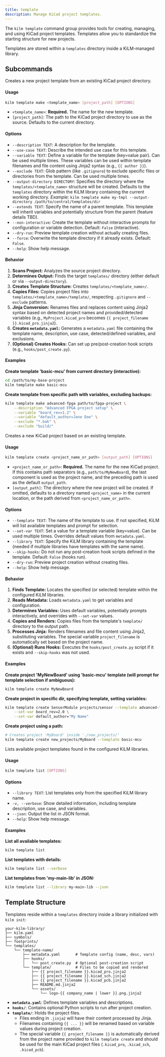 ```yaml
---
title: template
description: Manage KiCad project templates.
---
```



The `kilm template` command group provides tools for creating, managing, and using KiCad project templates. Templates allow you to standardize the starting structure for new projects.

Templates are stored within a `templates` directory inside a KiLM-managed library.

## Subcommands

<Tabs>
<TabItem label="make">

Creates a new project template from an existing KiCad project directory.

#### Usage

```bash
kilm template make <template_name> [project_path] [OPTIONS]
```

- `<template_name>`: **Required.** The name for the new template.
- `[project_path]`: The path to the KiCad project directory to use as the source. Defaults to the current directory.

#### Options

- `--description TEXT`: A description for the template.
- `--use-case TEXT`: Describe the intended use case for this template.
- `--variable TEXT`: Define a variable for the template (key=value pair). Can be used multiple times. These variables can be used within template filenames and file content using Jinja2 syntax (e.g., `{{ author }}`).
- `--exclude TEXT`: Glob pattern (like `.gitignore`) to exclude specific files or directories from the template. Can be used multiple times.
- `--output-directory DIRECTORY`: 
  Specifies the directory where the `templates/<template_name>` structure will be created. Defaults to the `templates` directory within the KiLM library containing the current working directory.
  *Example:* `kilm template make my-tmpl --output-directory /path/to/central/templates/dir`
- `--extends TEXT`: 
  Specify the name of a parent template. This template will inherit variables and potentially structure from the parent (feature details TBD).
- `--non-interactive`: 
  Create the template without interactive prompts for configuration or variable detection. Default: `False` (interactive).
- `--dry-run`: 
  Preview template creation without actually creating files.
- `--force`: 
  Overwrite the template directory if it already exists. Default: `False`.
- `--help`: Show help message.

#### Behavior

1.  **Scans Project:** Analyzes the source project directory.
2.  **Determines Output:** Finds the target `templates/` directory (either default or via `--output-directory`).
3.  **Creates Template Structure:** Creates `templates/<template_name>/`.
4.  **Copies Files:** Copies project files into `templates/<template_name>/template/`, respecting `.gitignore` and `--exclude` patterns.
5.  **Jinja Conversion:** Renames files and replaces content using Jinja2 syntax based on detected project names and provided/detected variables (e.g., `MyProject.kicad_pro` becomes `{{ project_filename }}.kicad_pro.jinja2`).
6.  **Creates `metadata.yaml`:** Generates a `metadata.yaml` file containing the template name, description, use case, detected/defined variables, and exclusions.
7.  **(Optional) Creates Hooks:** Can set up pre/post-creation hook scripts (e.g., `hooks/post_create.py`).

#### Examples

**Create template 'basic-mcu' from current directory (interactive):**
```bash
cd /path/to/my-base-project
kilm template make basic-mcu
```

**Create template from specific path with variables, excluding backups:**
```bash
kilm template make advanced-fpga path/to/fpga-project \
    --description "Advanced FPGA project setup" \
    --variable "board_rev=1.2" \
    --variable "default_author=Jane Doe" \
    --exclude "*.bak" \
    --exclude "build/"
```

</TabItem>
<TabItem label="create">

Creates a new KiCad project based on an existing template.

#### Usage

```bash
kilm template create <project_name_or_path> [output_path] [OPTIONS]
```

- `<project_name_or_path>`: **Required.** The name for the new KiCad project. If this contains path separators (e.g., `path/to/MyNewBoard`), the last component is used as the project name, and the preceding path is used as the default `output_path`.
- `[output_path]`: The directory where the new project will be created. If omitted, defaults to a directory named `<project_name>` in the current location, or the path derived from `<project_name_or_path>`.

#### Options

- `--template TEXT`: The name of the template to use. If not specified, KiLM will list available templates and prompt for selection.
- `--set-var TEXT`: Set a value for a template variable (key=value). Can be used multiple times. Overrides default values from `metadata.yaml`.
- `--library TEXT`: Specify the KiLM library containing the template (needed if multiple libraries have templates with the same name).
- `--skip-hooks`: Do not run any post-creation hook scripts defined in the template. Default: `False` (hooks run).
- `--dry-run`: Preview project creation without creating files.
- `--help`: Show help message.

#### Behavior

1.  **Finds Template:** Locates the specified (or selected) template within the configured KiLM libraries.
2.  **Reads Metadata:** Loads `metadata.yaml` to get variables and configuration.
3.  **Determines Variables:** Uses default variables, potentially prompts interactively, and overrides with `--set-var` values.
4.  **Copies and Renders:** Copies files from the template's `template/` directory to the output path.
5.  **Processes Jinja:** Renders filenames and file content using Jinja2, substituting variables. The special variable `project_filename` is automatically set based on the project name.
6.  **(Optional) Runs Hooks:** Executes the `hooks/post_create.py` script if it exists and `--skip-hooks` was not used.

#### Examples

**Create project 'MyNewBoard' using 'basic-mcu' template (will prompt for template selection if ambiguous):**
```bash
kilm template create MyNewBoard
```

**Create project in specific dir, specifying template, setting variables:**
```bash
kilm template create SensorModule projects/sensor --template advanced-fpga \
    --set-var board_rev=2.0 \
    --set-var default_author="My Name"
```

**Create project using a path:**
```bash
# Creates project 'MyBoard' inside './new_projects/'
kilm template create new_projects/MyBoard --template basic-mcu
```

</TabItem>
<TabItem label="list">

Lists available project templates found in the configured KiLM libraries.

#### Usage

```bash
kilm template list [OPTIONS]
```

#### Options

- `--library TEXT`: List templates only from the specified KiLM library name.
- `-v, --verbose`: Show detailed information, including template description, use case, and variables.
- `--json`: Output the list in JSON format.
- `--help`: Show help message.

#### Examples

**List all available templates:**
```bash
kilm template list
```

**List templates with details:**
```bash
kilm template list --verbose
```

**List templates from 'my-main-lib' in JSON:**
```bash
kilm template list --library my-main-lib --json
```

</TabItem>
</Tabs>

## Template Structure

Templates reside within a `templates` directory inside a library initialized with `kilm init`:

```plaintext
your-kilm-library/
├── kilm.yaml
├── symbols/
├── footprints/
└── templates/
    └── template-name/
        ├── metadata.yaml       # Template config (name, desc, vars)
        ├── hooks/
        │   └── post_create.py  # Optional post-creation script
        └── template/           # Files to be copied and rendered
            ├── {{ project_filename }}.kicad_pro.jinja2
            ├── {{ project_filename }}.kicad_sch.jinja2
            ├── {{ project_filename }}.kicad_pcb.jinja2
            ├── README.md.jinja2
            └── assets/
                └── logo-{{ company_name | lower }}.png.jinja2
```

- **`metadata.yaml`**: Defines template variables and descriptions.
- **`hooks/`**: Contains optional Python scripts to run after project creation.
- **`template/`**: Holds the project files.
  - Files ending in `.jinja2` will have their content processed by Jinja.
  - Filenames containing `{{ ... }}` will be renamed based on variable values during project creation.
  - The special variable `{{ project_filename }}` is automatically derived from the project name provided to `kilm template create` and should be used for the main KiCad project files (`.kicad_pro`, `.kicad_sch`, `.kicad_pcb`). 